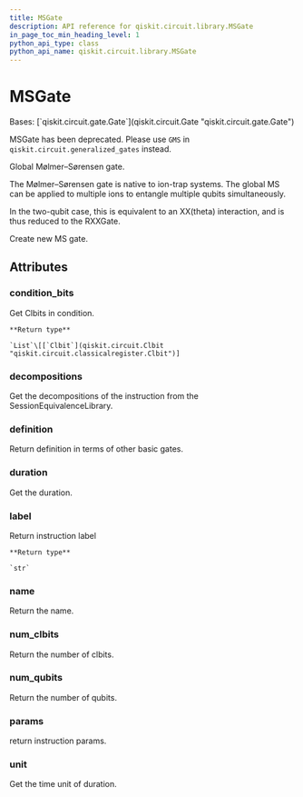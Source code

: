 ```yaml
---
title: MSGate
description: API reference for qiskit.circuit.library.MSGate
in_page_toc_min_heading_level: 1
python_api_type: class
python_api_name: qiskit.circuit.library.MSGate
---
```


# MSGate

<Class id="qiskit.circuit.library.MSGate" github="https://github.com/qiskit/qiskit/tree/stable/0.23/qiskit/circuit/library/generalized_gates/gms.py" signature="MSGate(num_qubits, theta, label=None)">
  Bases: [`qiskit.circuit.gate.Gate`](qiskit.circuit.Gate "qiskit.circuit.gate.Gate")

  MSGate has been deprecated. Please use `GMS` in `qiskit.circuit.generalized_gates` instead.

  Global Mølmer–Sørensen gate.

  The Mølmer–Sørensen gate is native to ion-trap systems. The global MS can be applied to multiple ions to entangle multiple qubits simultaneously.

  In the two-qubit case, this is equivalent to an XX(theta) interaction, and is thus reduced to the RXXGate.

  Create new MS gate.

  ## Attributes

  ### condition\_bits

  <Attribute id="qiskit.circuit.library.MSGate.condition_bits" name="condition_bits">
    Get Clbits in condition.

    **Return type**

    `List`\[[`Clbit`](qiskit.circuit.Clbit "qiskit.circuit.classicalregister.Clbit")]
  </Attribute>

  ### decompositions

  <Attribute id="qiskit.circuit.library.MSGate.decompositions" name="decompositions">
    Get the decompositions of the instruction from the SessionEquivalenceLibrary.
  </Attribute>

  ### definition

  <Attribute id="qiskit.circuit.library.MSGate.definition" name="definition">
    Return definition in terms of other basic gates.
  </Attribute>

  ### duration

  <Attribute id="qiskit.circuit.library.MSGate.duration" name="duration">
    Get the duration.
  </Attribute>

  ### label

  <Attribute id="qiskit.circuit.library.MSGate.label" name="label">
    Return instruction label

    **Return type**

    `str`
  </Attribute>

  ### name

  <Attribute id="qiskit.circuit.library.MSGate.name" name="name">
    Return the name.
  </Attribute>

  ### num\_clbits

  <Attribute id="qiskit.circuit.library.MSGate.num_clbits" name="num_clbits">
    Return the number of clbits.
  </Attribute>

  ### num\_qubits

  <Attribute id="qiskit.circuit.library.MSGate.num_qubits" name="num_qubits">
    Return the number of qubits.
  </Attribute>

  ### params

  <Attribute id="qiskit.circuit.library.MSGate.params" name="params">
    return instruction params.
  </Attribute>

  ### unit

  <Attribute id="qiskit.circuit.library.MSGate.unit" name="unit">
    Get the time unit of duration.
  </Attribute>
</Class>

